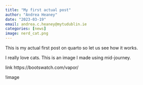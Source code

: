 ```yaml
---
title: "My first actual post"
author: "Andrea Heaney"
date: "2023-03-19"
email: andrea.c.heaney@mytudublin.ie
categories: [news]
image: nerd_cat.png
---
```


This is my actual first post on quarto so let us see how it works.

I really love cats. This is an image I made using mid-journey.

link https://bootswatch.com/vapor/

!image
